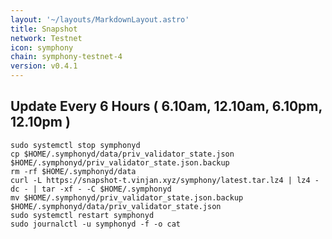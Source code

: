 ```yaml
---
layout: '~/layouts/MarkdownLayout.astro'
title: Snapshot
network: Testnet
icon: symphony
chain: symphony-testnet-4
version: v0.4.1
---
```

Update Every 6 Hours ( 6.10am, 12.10am, 6.10pm, 12.10pm )
---
```
sudo systemctl stop symphonyd
cp $HOME/.symphonyd/data/priv_validator_state.json $HOME/.symphonyd/priv_validator_state.json.backup
rm -rf $HOME/.symphonyd/data
curl -L https://snapshot-t.vinjan.xyz/symphony/latest.tar.lz4 | lz4 -dc - | tar -xf - -C $HOME/.symphonyd
mv $HOME/.symphonyd/priv_validator_state.json.backup $HOME/.symphonyd/data/priv_validator_state.json
sudo systemctl restart symphonyd
sudo journalctl -u symphonyd -f -o cat
```
